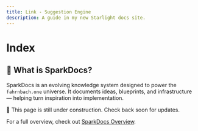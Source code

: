 ```yaml
---
title: Link - Suggestion Engine
description: A guide in my new Starlight docs site.
---
```

# Index


## 🌟 What is SparkDocs?
SparkDocs is an evolving knowledge system designed to power the `fahrnbach.one` universe. It documents ideas, blueprints, and infrastructure — helping turn inspiration into implementation.

<Aside type="caution">🚧 This page is still under construction. Check back soon for updates.</Aside>

For a full overview, check out <a href="/start">SparkDocs Overview</a>.
